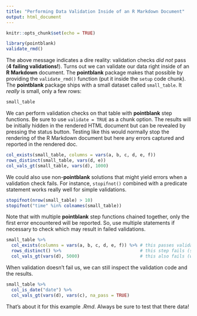 ```yaml
---
title: "Performing Data Validation Inside of an R Markdown Document"
output: html_document
---
```


```r
knitr::opts_chunk$set(echo = TRUE)

library(pointblank)
validate_rmd()
```

The above message indicates a dire reality: validation checks *did not* pass (**4 failing validations!**). Turns out we can validate our data right inside of an **R Markdown** document. The **pointblank** package makes that possible by providing the `validate_rmd()` function (put it inside the `setup` code chunk). The **pointblank** package ships with a small dataset called `small_table`. It *really* is small, only a few rows:

```r
small_table
```

We can perform validation checks on that table with **pointblank** step functions. Be sure to use `validate = TRUE` as a chunk option. The results will be initially hidden in the rendered HTML document but can be revealed by pressing the status button. Testing like this would normally stop the rendering of the R Markdown document but here any errors captured and reported in the rendered doc. 

```r
col_exists(small_table, columns = vars(a, b, c, d, e, f))
rows_distinct(small_table, vars(d, e))
col_vals_gt(small_table, vars(d), 1000)
```

We could also use non-**pointblank** solutions that might yield errors when a validation check fails. For instance, `stopifnot()` combined with a predicate statement works really well for simple validations.

```r
stopifnot(nrow(small_table) > 10)
stopifnot("time" %in% colnames(small_table))
```

Note that with multiple **pointblank** step functions chained together, only the first error encountered will be reported. So, use multiple statements if necessary to check which may result in failed validations.

```r
small_table %>% 
  col_exists(columns = vars(a, b, c, d, e, f)) %>% # this passes validation
  rows_distinct() %>%                              # this step fails (showing us the error message)
  col_vals_gt(vars(d), 5000)                       # this also fails (we don't see its message)
```

When validation doesn't fail us, we can still inspect the validation code and the results.

```r
small_table %>% 
  col_is_date("date") %>%
  col_vals_gt(vars(d), vars(c), na_pass = TRUE)
```

That's about it for this example *.Rmd*. Always be sure to test that there data!
